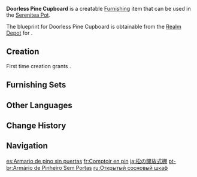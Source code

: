 {{Furnishing Infobox
|id             = 374302
|image          = Item Doorless Pine Cupboard.png
|category       = Outdoor Furnishing
|subcategory    = Table
|quality        = 2
|adeptal_energy = 30
|load           = 35
|reduced_load   = 24
|description    = A simply-made pine cupboard. It has no doors or storage compartments, but it can still store enough things to be considered useful.
|blueprint      = Realm Depot
}}
'''Doorless Pine Cupboard''' is a creatable [[Furnishing]] item that can be used in the [[Serenitea Pot]].

The blueprint for Doorless Pine Cupboard is obtainable from the [[Realm Depot]] for {{Item|Realm Currency|24|x=80}}.

==Creation==
First time creation grants {{Item|Trust|24|x=30}}.
{{Recipe
|type = Creation
|time = 12h
|Pine Wood = 6
|Fabric = 2
|sort = Pine Wood;Fabric
}}

==Furnishing Sets==
{{Craft Usage|type=Furnishing Set}}

==Other Languages==
{{Other Languages
|en      = Doorless Pine Cupboard
|zhs     = 开放式松木橱柜
|zhs_rm  = Kāifàngshì Sōngmù Chúguì
|zht     = 開放式松木櫥櫃
|zht_rm  = Kāifàngshì Sōngmù Chúguì
|zh_tl   = Open-Style Pine Cupboard
|ja      = 松の開放式棚
|ja_rm   = Matsu no Kaihou-shiki Tana
|ja_tl   = Open-Style Pine Shelf
|ko      = 오픈형 소나무 주방 조리대
|ko_tl   = Open-Style Pine Kitchen Counter
|es      = Armario de pino sin puertas
|es_tl   = Doorless Pine Closet
|fr      = Comptoir en pin
|fr_tl   = Pine Counter
|ru      = Открытый сосновый шкаф
|ru_tl   = Open Pine Cupboard
|th      = ตู้ไม้สนแบบเปิดโล่ง
|th_rm   = 
|th_tl   = 
|vi      = Tủ Bếp Gỗ Thông
|vi_tl   = 
|de      = Türloser Kiefernschrank
|de_tl   = Doorless Pine Cupboard
|id      = Rak Cangkir Terbuka dari Kayu Pinus
|id_tl   = Open Cup-Rack Made of Pine Wood
|pt      = Armário de Pinheiro Sem Portas
|pt_tl   = 
|tr      = Çam Banko
|tr_tl   = 
|it      = Credenza in pino senza ante
|it_tl   = 
}}

==Change History==
{{Change History|1.5}}

==Navigation==
{{Furnishing Navbox|exterior}}

[[es:Armario de pino sin puertas]]
[[fr:Comptoir en pin]]
[[ja:松の開放式棚]]
[[pt-br:Armário de Pinheiro Sem Portas]]
[[ru:Открытый сосновый шкаф]]